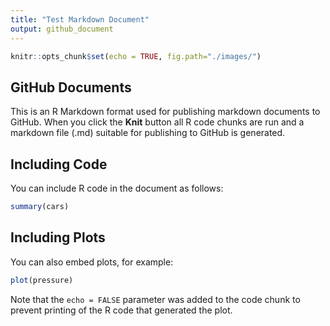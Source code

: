 ```yaml
---
title: "Test Markdown Document"
output: github_document
---
```


```r
knitr::opts_chunk$set(echo = TRUE, fig.path="./images/")
```

## GitHub Documents

This is an R Markdown format used for publishing markdown documents to GitHub. When you click the **Knit** button all R code chunks are run and a markdown file (.md) suitable for publishing to GitHub is generated.

## Including Code

You can include R code in the document as follows:

```r
summary(cars)
```

## Including Plots

You can also embed plots, for example:

```r
plot(pressure)
```

Note that the `echo = FALSE` parameter was added to the code chunk to prevent printing of the R code that generated the plot.
